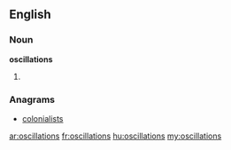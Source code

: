 ==English==

===Noun===
'''oscillations'''

# {{plural of|[[oscillation]]}}

===Anagrams===
* [[colonialists#English|colonialists]]

[[ar:oscillations]]
[[fr:oscillations]]
[[hu:oscillations]]
[[my:oscillations]]